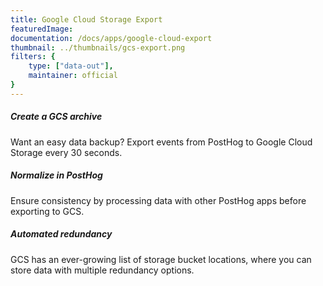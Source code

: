 ```yaml
---
title: Google Cloud Storage Export
featuredImage: 
documentation: /docs/apps/google-cloud-export
thumbnail: ../thumbnails/gcs-export.png
filters: {
    type: ["data-out"],
    maintainer: official
}
---
```


<Section
    divider={false}
    title="Export events from PostHog to a Google Cloud Storage bucket to use as an always-available, cost-effective analytics archive."
    size="full"
    cols={3}
>
    <div>
        <h5>Create a GCS archive</h5>
        <p>Want an easy data backup? Export events from PostHog to Google Cloud Storage every 30 seconds.</p>
    </div>
    <div>
        <h5>Normalize in PostHog</h5>
        <p>Ensure consistency by processing data with other PostHog apps before exporting to GCS.</p>
    </div>
    <div>
        <h5>Automated redundancy</h5>
        <p>GCS has an ever-growing list of storage bucket locations, where you can store data with multiple redundancy options.</p>
    </div>
</Section>

<TutorialsSlider topic="gcs-export" />

<Documentation />
